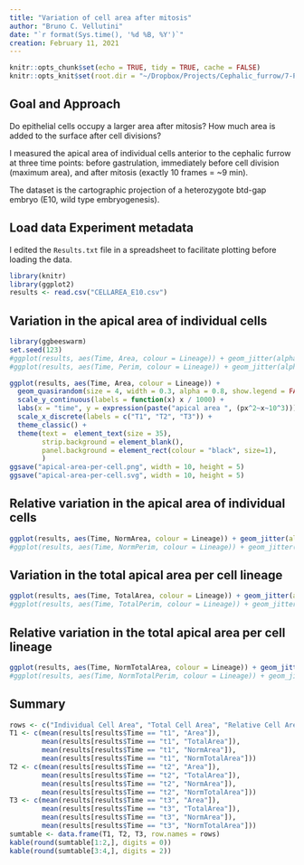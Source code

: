 ```yaml
---
title: "Variation of cell area after mitosis"
author: "Bruno C. Vellutini"
date: "`r format(Sys.time(), '%d %B, %Y')`"
creation: February 11, 2021
---
```


```r
knitr::opts_chunk$set(echo = TRUE, tidy = TRUE, cache = FALSE)
knitr::opts_knit$set(root.dir = "~/Dropbox/Projects/Cephalic_furrow/7-Paper/1-analyses/cell-area-post-mitosis")
```

## Goal and Approach

Do epithelial cells occupy a larger area after mitosis? How much area is added
to the surface after cell divisions?

I measured the apical area of individual cells anterior to the cephalic furrow
at three time points: before gastrulation, immediately before cell division
(maximum area), and after mitosis (exactly 10 frames = ~9 min).

The dataset is the cartographic projection of a heterozygote btd-gap embryo
(E10, wild type embryogenesis).

## Load data Experiment metadata

I edited the `Results.txt` file in a spreadsheet to facilitate plotting before
loading the data.

```r
library(knitr)
library(ggplot2)
results <- read.csv("CELLAREA_E10.csv")
```

## Variation in the apical area of individual cells

```r
library(ggbeeswarm)
set.seed(123)
#ggplot(results, aes(Time, Area, colour = Lineage)) + geom_jitter(alpha = 0.8, width = 0.1, height = 0)
#ggplot(results, aes(Time, Perim, colour = Lineage)) + geom_jitter(alpha = 0.8, width = 0.1, height = 0)

ggplot(results, aes(Time, Area, colour = Lineage)) +
  geom_quasirandom(size = 4, width = 0.3, alpha = 0.8, show.legend = FALSE) +
  scale_y_continuous(labels = function(x) x / 1000) +
  labs(x = "time", y = expression(paste("apical area ", (px^2~x~10^3)))) +
  scale_x_discrete(labels = c("T1", "T2", "T3")) +
  theme_classic() +
  theme(text =  element_text(size = 35),
        strip.background = element_blank(),
        panel.background = element_rect(colour = "black", size=1),
        )
ggsave("apical-area-per-cell.png", width = 10, height = 5)
ggsave("apical-area-per-cell.svg", width = 10, height = 5)
```

## Relative variation in the apical area of individual cells

```r
ggplot(results, aes(Time, NormArea, colour = Lineage)) + geom_jitter(alpha = 0.8, width = 0.1, height = 0) + ylim(0,3)
#ggplot(results, aes(Time, NormPerim, colour = Lineage)) + geom_jitter(alpha = 0.8, width = 0.1, height = 0) + ylim(0,3)
```

## Variation in the total apical area per cell lineage

```r
ggplot(results, aes(Time, TotalArea, colour = Lineage)) + geom_jitter(alpha = 0.8, width = 0.1, height = 0)
#ggplot(results, aes(Time, TotalPerim, colour = Lineage)) + geom_jitter(alpha = 0.8, width = 0.1, height = 0)
```

## Relative variation in the total apical area per cell lineage

```r
ggplot(results, aes(Time, NormTotalArea, colour = Lineage)) + geom_jitter(alpha = 0.8, width = 0.1, height = 0)
#ggplot(results, aes(Time, NormTotalPerim, colour = Lineage)) + geom_jitter(alpha = 0.8, width = 0.1, height = 0)
```

## Summary

```r
rows <- c("Individual Cell Area", "Total Cell Area", "Relative Cell Area", "Relative Total Area")
T1 <- c(mean(results[results$Time == "t1", "Area"]),
        mean(results[results$Time == "t1", "TotalArea"]),
        mean(results[results$Time == "t1", "NormArea"]),
        mean(results[results$Time == "t1", "NormTotalArea"]))
T2 <- c(mean(results[results$Time == "t2", "Area"]),
        mean(results[results$Time == "t2", "TotalArea"]),
        mean(results[results$Time == "t2", "NormArea"]),
        mean(results[results$Time == "t2", "NormTotalArea"]))
T3 <- c(mean(results[results$Time == "t3", "Area"]),
        mean(results[results$Time == "t3", "TotalArea"]),
        mean(results[results$Time == "t3", "NormArea"]),
        mean(results[results$Time == "t3", "NormTotalArea"]))
sumtable <- data.frame(T1, T2, T3, row.names = rows)
kable(round(sumtable[1:2,], digits = 0))
kable(round(sumtable[3:4,], digits = 2))
```
